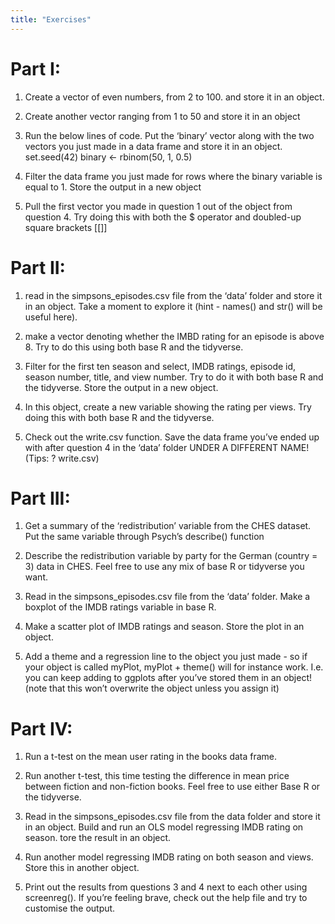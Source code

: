 ```yaml
---
title: "Exercises"
---
```


# Part I:

1)  Create a vector of even numbers, from 2 to 100. and store it in an object.

2)  Create another vector ranging from 1 to 50 and store it in an object

3)  Run the below lines of code. Put the 'binary' vector along with the two vectors you just made in a data frame and store it in an object. set.seed(42) binary \<- rbinom(50, 1, 0.5)

4)  Filter the data frame you just made for rows where the binary variable is equal to 1. Store the output in a new object

5)  Pull the first vector you made in question 1 out of the object from question 4. Try doing this with both the \$ operator and doubled-up square brackets [[]]

# Part II:

1)  read in the simpsons_episodes.csv file from the 'data' folder and store it in an object. Take a moment to explore it (hint - names() and str() will be useful here).

2)  make a vector denoting whether the IMBD rating for an episode is above 8. Try to do this using both base R and the tidyverse.

3)  Filter for the first ten season and select, IMDB ratings, episode id, season number, title, and view number. Try to do it with both base R and the tidyverse. Store the output in a new object.

4)  In this object, create a new variable showing the rating per views. Try doing this with both base R and the tidyverse.

5)  Check out the write.csv function. Save the data frame you've ended up with after question 4 in the 'data' folder UNDER A DIFFERENT NAME! (Tips: ? write.csv)

# Part III:
1) Get a summary of the 'redistribution' variable from the CHES dataset. Put the same variable through Psych's describe() function


2) Describe the redistribution variable by party for the German (country = 3) data in CHES. Feel free to use any mix of base R or tidyverse you want.


3) Read in the simpsons_episodes.csv file from the 'data' folder. Make a boxplot of the IMDB ratings variable in base R.


4) Make a scatter plot of IMDB ratings and season. Store the plot in an object.


5) Add a theme and a regression line to the object you just made - so if your object is called myPlot, myPlot + theme() will for instance work. I.e. you can keep adding to ggplots after you've stored them in an object! (note that this won't overwrite the object unless you assign it)


# Part IV:
1) Run a t-test on the mean user rating in the books data frame.


2) Run another t-test, this time testing the difference in mean price between fiction and non-fiction books. Feel free to use either Base R or the tidyverse.


3) Read in the simpsons_episodes.csv file from the data folder and store
it in an object. Build and run an OLS model regressing IMDB rating on season.
 tore the result in an object.


4) Run another model regressing IMDB rating on both season and views. Store this in another object.


5) Print out the results from questions 3 and 4 next to each other using screenreg(). If you're feeling brave, check out the help file and try to customise the output.
